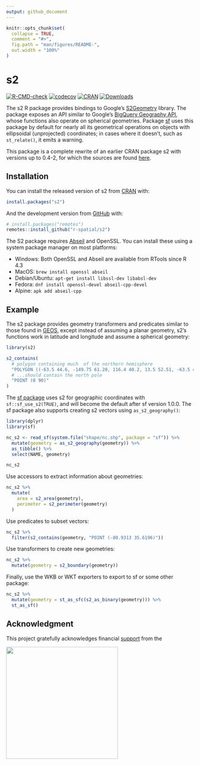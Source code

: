 ```yaml
---
output: github_document
---
```


<!-- README.md is generated from README.Rmd. Please edit that file -->

```r
knitr::opts_chunk$set(
  collapse = TRUE,
  comment = "#>",
  fig.path = "man/figures/README-",
  out.width = "100%"
)
```

# s2

<!-- badges: start -->
[![R-CMD-check](https://github.com/r-spatial/s2/actions/workflows/R-CMD-check.yaml/badge.svg)](https://github.com/r-spatial/s2/actions/workflows/R-CMD-check.yaml)
[![codecov](https://codecov.io/gh/r-spatial/s2/branch/main/graph/badge.svg)](https://app.codecov.io/gh/r-spatial/s2)
[![CRAN](http://www.r-pkg.org/badges/version/s2)](https://cran.r-project.org/package=s2)
[![Downloads](http://cranlogs.r-pkg.org/badges/s2?color=brightgreen)](https://www.r-pkg.org/pkg/s2)
<!-- badges: end -->

The s2 R package provides bindings to Google's [S2Geometry](http://s2geometry.io) library. The package exposes an API similar to Google's [BigQuery Geography API](https://cloud.google.com/bigquery/docs/reference/standard-sql/geography_functions), whose functions also operate on spherical geometries. Package [sf](https://cran.r-project.org/package=sf) uses this package by default for nearly all its geometrical operations on objects with ellipsoidal (unprojected) coordinates; in cases where it doesn't, such as `st_relate()`, it emits a warning.

This package is a complete rewrite of an earlier CRAN package s2 with versions up
to 0.4-2, for which the sources are found [here](https://github.com/spatstat/s2/).

## Installation

You can install the released version of s2 from [CRAN](https://CRAN.R-project.org) with:

``` r
install.packages("s2")
```

And the development version from [GitHub](https://github.com/) with:

``` r
# install.packages("remotes")
remotes::install_github("r-spatial/s2")
```

The S2 package requires [Abseil](https://github.com/abseil/abseil-cpp) and OpenSSL. You can install these using a system package manager on most platforms:

- Windows: Both OpenSSL and Abseil are available from RTools since R 4.3
- MacOS: `brew install openssl abseil`
- Debian/Ubuntu: `apt-get install libssl-dev libabsl-dev`
- Fedora: `dnf install openssl-devel abseil-cpp-devel`
- Alpine: `apk add abseil-cpp`

## Example

The s2 package provides geometry transformers and predicates similar to those found in [GEOS](https://trac.osgeo.org/geos/), except instead of assuming a planar geometry, s2's functions work in latitude and longitude and assume a spherical geometry:

```r
library(s2)

s2_contains(
  # polygon containing much  of the northern hemisphere
  "POLYGON ((-63.5 44.6, -149.75 61.20, 116.4 40.2, 13.5 52.51, -63.5 44.6))",
  # ...should contain the north pole
  "POINT (0 90)"
)
```

The [sf package](https://r-spatial.github.io/sf/) uses s2 for geographic coordinates with `sf::sf_use_s2(TRUE)`, and will become the default after sf version 1.0.0. The sf package also supports creating s2 vectors using `as_s2_geography()`:

```r
library(dplyr)
library(sf)

nc_s2 <- read_sf(system.file("shape/nc.shp", package = "sf")) %>%
  mutate(geometry = as_s2_geography(geometry)) %>%
  as_tibble() %>%
  select(NAME, geometry)

nc_s2
```

Use accessors to extract information about geometries:

```r
nc_s2 %>%
  mutate(
    area = s2_area(geometry),
    perimeter = s2_perimeter(geometry)
  )
```

Use predicates to subset vectors:

```r
nc_s2 %>%
  filter(s2_contains(geometry, "POINT (-80.9313 35.6196)"))
```

Use transformers to create new geometries:

```r
nc_s2 %>%
  mutate(geometry = s2_boundary(geometry))
```

Finally, use the WKB or WKT exporters to export to sf or some other package:

```r
nc_s2 %>%
  mutate(geometry = st_as_sfc(s2_as_binary(geometry))) %>%
  st_as_sf()
```

## Acknowledgment

This project gratefully acknowledges financial [support](https://r-consortium.org/) from the

<a href="https://r-consortium.org/">
<img src="man/figures/rc300.png" width="300" />
</a>
